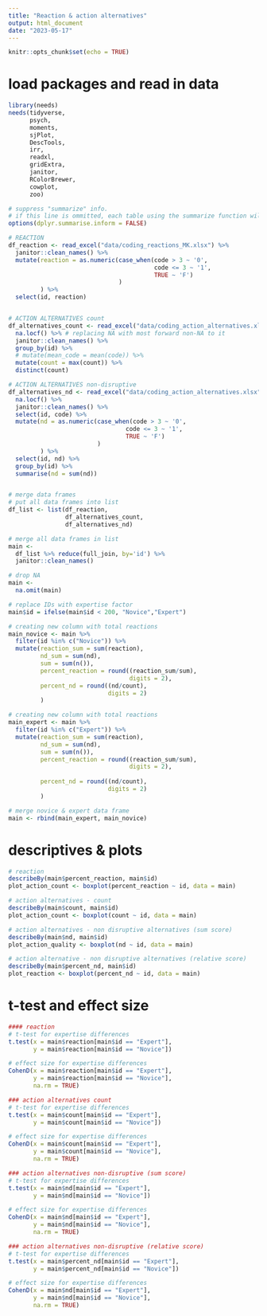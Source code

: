 ```yaml
---
title: "Reaction & action alternatives"
output: html_document
date: "2023-05-17"
---
```


```r
knitr::opts_chunk$set(echo = TRUE)
```

# load packages and read in data
```r

library(needs)
needs(tidyverse,
      psych,
      moments,
      sjPlot,
      DescTools,
      irr,
      readxl, 
      gridExtra,
      janitor,
      RColorBrewer,
      cowplot,
      zoo)

# suppress "summarize" info. 
# if this line is ommitted, each table using the summarize function will be accompanied with a warning from the console
options(dplyr.summarise.inform = FALSE)

# REACTION 
df_reaction <- read_excel("data/coding_reactions_MK.xlsx") %>% 
  janitor::clean_names() %>%
  mutate(reaction = as.numeric(case_when(code > 3 ~ '0',
                                         code <= 3 ~ '1',
                                         TRUE ~ 'F')
                               )
         ) %>% 
  select(id, reaction)


# ACTION ALTERNATIVES count
df_alternatives_count <- read_excel("data/coding_action_alternatives.xlsx") %>% 
  na.locf() %>% # replacing NA with most forward non-NA to it
  janitor::clean_names() %>% 
  group_by(id) %>% 
  # mutate(mean_code = mean(code)) %>% 
  mutate(count = max(count)) %>% 
  distinct(count)

# ACTION ALTERNATIVES non-disruptive 
df_alternatives_nd <- read_excel("data/coding_action_alternatives.xlsx") %>% 
  na.locf() %>% 
  janitor::clean_names() %>% 
  select(id, code) %>% 
  mutate(nd = as.numeric(case_when(code > 3 ~ '0',
                                 code <= 3 ~ '1',
                                 TRUE ~ 'F')
                         )
         ) %>% 
  select(id, nd) %>%
  group_by(id) %>% 
  summarise(nd = sum(nd))


# merge data frames
# put all data frames into list
df_list <- list(df_reaction,
                df_alternatives_count,
                df_alternatives_nd)

# merge all data frames in list
main <-
  df_list %>% reduce(full_join, by='id') %>%
  janitor::clean_names()

# drop NA 
main <- 
  na.omit(main)

# replace IDs with expertise factor
main$id = ifelse(main$id < 200, "Novice","Expert")

# creating new column with total reactions
main_novice <- main %>%
  filter(id %in% c("Novice")) %>% 
  mutate(reaction_sum = sum(reaction),
         nd_sum = sum(nd),
         sum = sum(n()),
         percent_reaction = round((reaction_sum/sum),
                                  digits = 2),
         percent_nd = round((nd/count),
                            digits = 2)
         )

# creating new column with total reactions
main_expert <- main %>%
  filter(id %in% c("Expert")) %>% 
  mutate(reaction_sum = sum(reaction),
         nd_sum = sum(nd),
         sum = sum(n()),
         percent_reaction = round((reaction_sum/sum),
                                  digits = 2),
  
         percent_nd = round((nd/count),
                            digits = 2)
         )

# merge novice & expert data frame
main <- rbind(main_expert, main_novice)

```


# descriptives & plots
```r
# reaction 
describeBy(main$percent_reaction, main$id)
plot_action_count <- boxplot(percent_reaction ~ id, data = main)

# action alternatives - count
describeBy(main$count, main$id)
plot_action_count <- boxplot(count ~ id, data = main)

# action alternatives - non disruptive alternatives (sum score)
describeBy(main$nd, main$id)
plot_action_quality <- boxplot(nd ~ id, data = main)

# action alternative - non disruptive alternatives (relative score)
describeBy(main$percent_nd, main$id)
plot_reaction <- boxplot(percent_nd ~ id, data = main)

```


# t-test and effect size
```r

#### reaction
# t-test for expertise differences
t.test(x = main$reaction[main$id == "Expert"],
       y = main$reaction[main$id == "Novice"])

# effect size for expertise differences
CohenD(x = main$reaction[main$id == "Expert"],
       y = main$reaction[main$id == "Novice"],
       na.rm = TRUE)

### action alternatives count
# t-test for expertise differences
t.test(x = main$count[main$id == "Expert"],
       y = main$count[main$id == "Novice"])

# effect size for expertise differences
CohenD(x = main$count[main$id == "Expert"],
       y = main$count[main$id == "Novice"],
       na.rm = TRUE)

### action alternatives non-disruptive (sum score)
# t-test for expertise differences
t.test(x = main$nd[main$id == "Expert"],
       y = main$nd[main$id == "Novice"])

# effect size for expertise differences
CohenD(x = main$nd[main$id == "Expert"],
       y = main$nd[main$id == "Novice"],
       na.rm = TRUE)

### action alternatives non-disruptive (relative score)
# t-test for expertise differences
t.test(x = main$percent_nd[main$id == "Expert"],
       y = main$percent_nd[main$id == "Novice"])

# effect size for expertise differences
CohenD(x = main$nd[main$id == "Expert"],
       y = main$nd[main$id == "Novice"],
       na.rm = TRUE)

```
